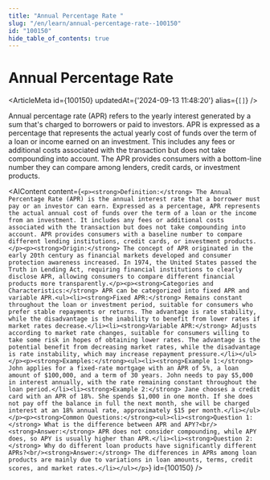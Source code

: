 ```yaml
---
title: "Annual Percentage Rate "
slug: "/en/learn/annual-percentage-rate--100150"
id: "100150"
hide_table_of_contents: true
---
```



# Annual Percentage Rate 

<ArticleMeta id={100150} updatedAt={'2024-09-13 11:48:20'} alias={`[]`} />
<div className='border-solid border-b border-t-0 my-4 border-[var(--ifm-color-gray-300)]' />

Annual percentage rate (APR) refers to the yearly interest generated by a sum that's charged to borrowers or paid to investors. APR is expressed as a percentage that represents the actual yearly cost of funds over the term of a loan or income earned on an investment. This includes any fees or additional costs associated with the transaction but does not take compounding into account. The APR provides consumers with a bottom-line number they can compare among lenders, credit cards, or investment products.

<AIContent content={`<p><strong>Definition:</strong> The Annual Percentage Rate (APR) is the annual interest rate that a borrower must pay or an investor can earn. Expressed as a percentage, APR represents the actual annual cost of funds over the term of a loan or the income from an investment. It includes any fees or additional costs associated with the transaction but does not take compounding into account. APR provides consumers with a baseline number to compare different lending institutions, credit cards, or investment products.</p><p><strong>Origin:</strong> The concept of APR originated in the early 20th century as financial markets developed and consumer protection awareness increased. In 1974, the United States passed the Truth in Lending Act, requiring financial institutions to clearly disclose APR, allowing consumers to compare different financial products more transparently.</p><p><strong>Categories and Characteristics:</strong> APR can be categorized into fixed APR and variable APR.<ul><li><strong>Fixed APR:</strong> Remains constant throughout the loan or investment period, suitable for consumers who prefer stable repayments or returns. The advantage is rate stability, while the disadvantage is the inability to benefit from lower rates if market rates decrease.</li><li><strong>Variable APR:</strong> Adjusts according to market rate changes, suitable for consumers willing to take some risk in hopes of obtaining lower rates. The advantage is the potential benefit from decreasing market rates, while the disadvantage is rate instability, which may increase repayment pressure.</li></ul></p><p><strong>Examples:</strong><ul><li><strong>Example 1:</strong> John applies for a fixed-rate mortgage with an APR of 5%, a loan amount of $100,000, and a term of 30 years. John needs to pay $5,000 in interest annually, with the rate remaining constant throughout the loan period.</li><li><strong>Example 2:</strong> Jane chooses a credit card with an APR of 18%. She spends $1,000 in one month. If she does not pay off the balance in full the next month, she will be charged interest at an 18% annual rate, approximately $15 per month.</li></ul></p><p><strong>Common Questions:</strong><ul><li><strong>Question 1:</strong> What is the difference between APR and APY?<br/><strong>Answer:</strong> APR does not consider compounding, while APY does, so APY is usually higher than APR.</li><li><strong>Question 2:</strong> Why do different loan products have significantly different APRs?<br/><strong>Answer:</strong> The differences in APRs among loan products are mainly due to variations in loan amounts, terms, credit scores, and market rates.</li></ul></p>`} id={100150} />

